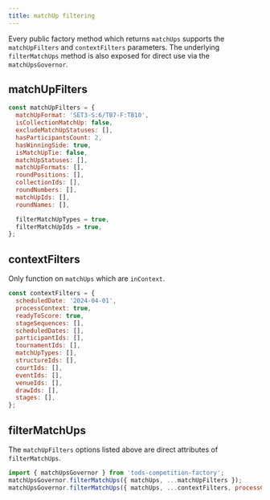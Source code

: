 ```yaml
---
title: matchUp filtering
---
```


Every public factory method which returns `matchUps` supports the `matchUpFilters` and `contextFilters` parameters.
The underlying `filterMatchUps` method is also exposed for direct use via the `matchUpsGovernor`.

## matchUpFilters

```js
const matchUpFilters = {
  matchUpFormat: 'SET3-S:6/TB7-F:TB10',
  isCollectionMatchUp: false,
  excludeMatchUpStatuses: [],
  hasParticipantsCount: 2,
  hasWinningSide: true,
  isMatchUpTie: false,
  matchUpStatuses: [],
  matchUpFormats: [],
  roundPositions: [],
  collectionIds: [],
  roundNumbers: [],
  matchUpIds: [],
  roundNames: [],

  filterMatchUpTypes = true,
  filterMatchUpIds = true,
};
```

## contextFilters

Only function on `matchUps` which are `inContext`.

```js
const contextFilters = {
  scheduledDate: '2024-04-01',
  processContext: true,
  readyToScore: true,
  stageSequences: [],
  scheduledDates: [],
  participantIds: [],
  tournamentIds: [],
  matchUpTypes: [],
  structureIds: [],
  courtIds: [],
  eventIds: [],
  venueIds: [],
  drawIds: [],
  stages: [],
};
```

## filterMatchUps

The `matchUpFilters` options listed above are direct attributes of `filterMatchUps`.

```js
import { matchUpsGovernor } from 'tods-competition-factory';
matchUpsGovernor.filterMatchUps({ matchUps, ...matchUpFilters });
matchUpsGovernor.filterMatchUps({ matchUps, ...contextFilters, processContext: true });
```
